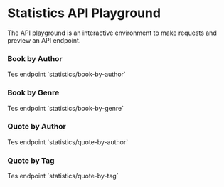 
# Statistics API Playground

The API playground is an interactive environment to make requests and preview an API endpoint.

### Book by Author

<ApiPlayground method="GET" endpoint="statistics/book-by-author">
	Tes endpoint `statistics/book-by-author`
</ApiPlayground>

### Book by Genre

<ApiPlayground method="GET" endpoint="statistics/book-by-genre">
	Tes endpoint `statistics/book-by-genre`
</ApiPlayground>

### Quote by Author

<ApiPlayground method="GET" endpoint="statistics/quote-by-author">
	Tes endpoint `statistics/quote-by-author`
</ApiPlayground>

### Quote by Tag

<ApiPlayground method="GET" endpoint="statistics/quote-by-tag">
	Tes endpoint `statistics/quote-by-tag`
</ApiPlayground>